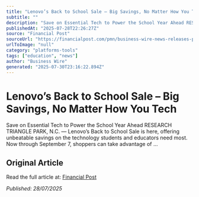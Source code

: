 ```yaml
---
title: "Lenovo’s Back to School Sale – Big Savings, No Matter How You Tech"
subtitle: ""
description: "Save on Essential Tech to Power the School Year Ahead RESEARCH TRIANGLE PARK, N.C. — Lenovo’s Back to School Sale is here, offering unbeatable savings on the technology students and educators need most. Now through September 7, shoppers can take advantage of …"
publishedAt: "2025-07-28T22:26:27Z"
source: "Financial Post"
sourceUrl: "https://financialpost.com/pmn/business-wire-news-releases-pmn/lenovos-back-to-school-sale-big-savings-no-matter-how-you-tech-3"
urlToImage: "null"
category: "platforms-tools"
tags: ["education", "news"]
author: "Business Wire"
generated: "2025-07-30T23:16:22.894Z"
---
```


# Lenovo’s Back to School Sale – Big Savings, No Matter How You Tech



Save on Essential Tech to Power the School Year Ahead RESEARCH TRIANGLE PARK, N.C. — Lenovo’s Back to School Sale is here, offering unbeatable savings on the technology students and educators need most. Now through September 7, shoppers can take advantage of …

## Original Article

Read the full article at: [Financial Post](https://financialpost.com/pmn/business-wire-news-releases-pmn/lenovos-back-to-school-sale-big-savings-no-matter-how-you-tech-3)

*Published: 28/07/2025*
